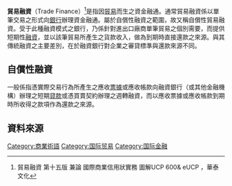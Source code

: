 '''貿易融資'''（Trade Finance）<ref>貿易融資 第十五版 兼論 國際商業信用狀實務 圖解UCP 600& eUCP ，華泰文化</ref>是指因[[貿易|貿易]]而生之資金融通。通常貿易融資係以單筆交易之形式向[[銀行|銀行]]辦理資金融通。屬於自償性融資之範圍，故又稱自償性貿易融資。受于此種融資模式之銀行，乃係針對進出口廠商單筆貿易之個別需要，而提供短期性[[融資|融資]]，並以該筆貿易所產生之貨款收入，做為到期時直接還款之來源。與其傳統融資之主要差別，在於融資銀行對企業之審貸標準與還款來源不同。

== 自償性融資 ==
一般係指憑實際交易行為所產生之應收[[票據|票據]]或應收帳款向融資銀行（或其他金融機構）辦理之短期[[貸款|貸款]]或憑買賣契約辦理之週轉融資，而以應收票據或應收帳款到期時所收得之款項作為還款之來源。

== 資料來源 ==
<references />

[[Category:商業術語|Category:商業術語]]
[[Category:国际贸易|Category:国际贸易]]
[[Category:国际金融|Category:国际金融]]